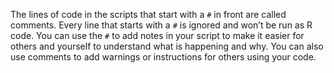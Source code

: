 
The lines of code in the scripts that start with a `#` in front are called comments. 
Every line that starts with a `#` is ignored and won't be run as R code. 
You can use the `#` to add notes in your script to make it easier for others and yourself to understand what is happening and why. 
You can also use comments to add warnings or instructions for others using your code.

